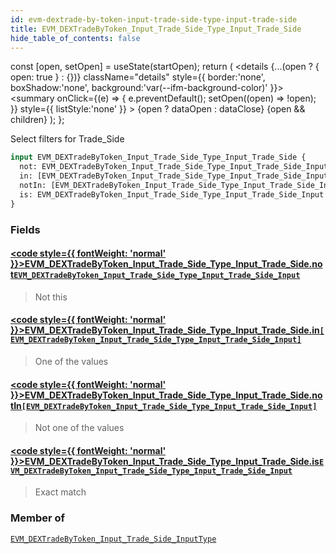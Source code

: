 ```yaml
---
id: evm-dextrade-by-token-input-trade-side-type-input-trade-side
title: EVM_DEXTradeByToken_Input_Trade_Side_Type_Input_Trade_Side
hide_table_of_contents: false
---
```







  const [open, setOpen] = useState(startOpen);
  return (
    <details {...(open ? { open: true } : {})} className="details" style={{ border:'none', boxShadow:'none', background:'var(--ifm-background-color)' }}>
      <summary
        onClick={(e) => {
          e.preventDefault();
          setOpen((open) => !open);
        }}
        style={{ listStyle:'none' }}
      >
      {open ? dataOpen : dataClose}
      </summary>
      {open && children}
    </details>
  );
};








Select filters for Trade_Side


```graphql
input EVM_DEXTradeByToken_Input_Trade_Side_Type_Input_Trade_Side {
  not: EVM_DEXTradeByToken_Input_Trade_Side_Type_Input_Trade_Side_Input
  in: [EVM_DEXTradeByToken_Input_Trade_Side_Type_Input_Trade_Side_Input]
  notIn: [EVM_DEXTradeByToken_Input_Trade_Side_Type_Input_Trade_Side_Input]
  is: EVM_DEXTradeByToken_Input_Trade_Side_Type_Input_Trade_Side_Input
}
```




### Fields

#### [<code style={{ fontWeight: 'normal' }}>EVM_DEXTradeByToken_Input_Trade_Side_Type_Input_Trade_Side.<b>not</b></code>](#)<Bullet />[`EVM_DEXTradeByToken_Input_Trade_Side_Type_Input_Trade_Side_Input`](/docs/graphql-reference/enums/evm-dextrade-by-token-input-trade-side-type-input-trade-side-input) <Badge class="badge badge--secondary" text="enum"/> 
> 
> 
> Not this
> 

#### [<code style={{ fontWeight: 'normal' }}>EVM_DEXTradeByToken_Input_Trade_Side_Type_Input_Trade_Side.<b>in</b></code>](#)<Bullet />[`[EVM_DEXTradeByToken_Input_Trade_Side_Type_Input_Trade_Side_Input]`](/docs/graphql-reference/enums/evm-dextrade-by-token-input-trade-side-type-input-trade-side-input) <Badge class="badge badge--secondary" text="list"/> <Badge class="badge badge--secondary" text="enum"/> 
> 
> 
> One of the values
> 

#### [<code style={{ fontWeight: 'normal' }}>EVM_DEXTradeByToken_Input_Trade_Side_Type_Input_Trade_Side.<b>notIn</b></code>](#)<Bullet />[`[EVM_DEXTradeByToken_Input_Trade_Side_Type_Input_Trade_Side_Input]`](/docs/graphql-reference/enums/evm-dextrade-by-token-input-trade-side-type-input-trade-side-input) <Badge class="badge badge--secondary" text="list"/> <Badge class="badge badge--secondary" text="enum"/> 
> 
> 
> Not one of the values
> 

#### [<code style={{ fontWeight: 'normal' }}>EVM_DEXTradeByToken_Input_Trade_Side_Type_Input_Trade_Side.<b>is</b></code>](#)<Bullet />[`EVM_DEXTradeByToken_Input_Trade_Side_Type_Input_Trade_Side_Input`](/docs/graphql-reference/enums/evm-dextrade-by-token-input-trade-side-type-input-trade-side-input) <Badge class="badge badge--secondary" text="enum"/> 
> 
> 
> Exact match
> 



### Member of

[`EVM_DEXTradeByToken_Input_Trade_Side_InputType`](/docs/graphql-reference/inputs/evm-dextrade-by-token-input-trade-side-input-type)  <Badge class="badge badge--secondary" text="input"/>

